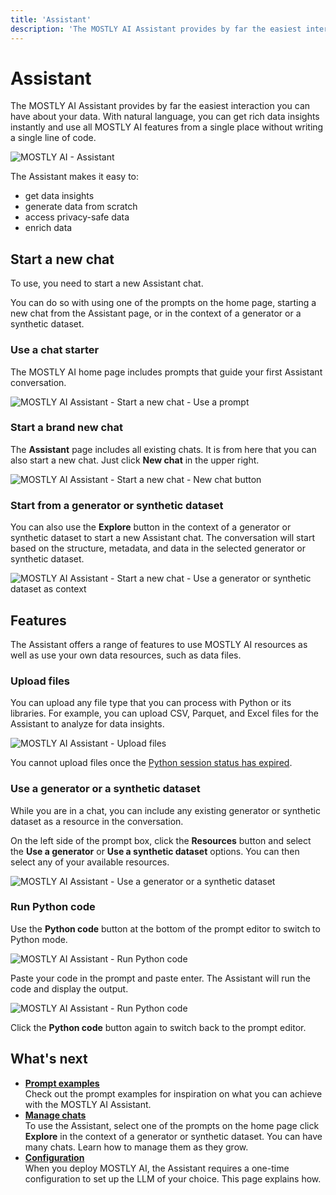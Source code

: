```yaml
---
title: 'Assistant'
description: 'The MOSTLY AI Assistant provides by far the easiest interaction you can have about your data. With natural language, you can get rich data insights instantly and use all MOSTLY AI features from a single place without writing a single line of code.'
---
```



# Assistant

The MOSTLY AI Assistant provides by far the easiest interaction you can have about your data. With natural language, you can get rich data insights instantly and use all MOSTLY AI features from a single place without writing a single line of code.

<Image src="/docimages/assistant/chat-assistant.webp" alt="MOSTLY AI - Assistant" width={800} height={400} />

The Assistant makes it easy to:

- get data insights
- generate data from scratch
- access privacy-safe data
- enrich data

## Start a new chat

To use, you need to start a new Assistant chat.

You can do so with using one of the prompts on the home page, starting a new chat from the Assistant page, or in the context of a generator or a synthetic dataset.

### Use a chat starter

The MOSTLY AI home page includes prompts that guide your first Assistant conversation.

<Image src="/docimages/assistant/assistant-start-chat-01-use-a-prompt.webp" alt="MOSTLY AI Assistant - Start a new chat - Use a prompt" width={800} height={400} />

### Start a brand new chat

The **Assistant** page includes all existing chats. It is from here that you can also start a new chat. Just click **New chat** in the upper right.

<Image src="/docimages/assistant/assistant-start-chat-02-new-chat.webp" alt="MOSTLY AI Assistant - Start a new chat - New chat button" width={800} height={400} />

### Start from a generator or synthetic dataset

You can also use the **Explore** button in the context of a generator or synthetic dataset to start a new Assistant chat. The conversation will start based on the structure, metadata, and data in the selected generator or synthetic dataset.

<Image src="/docimages/assistant/assistant-start-chat-03-click-explore.webp" alt="MOSTLY AI Assistant - Start a new chat - Use a generator or synthetic dataset as context" width={800} height={400} />

## Features

The Assistant offers a range of features to use MOSTLY AI resources as well as use your own data resources, such as data files.

### Upload files

You can upload any file type that you can process with Python or its libraries. For example, you can upload CSV, Parquet, and Excel files for the Assistant to analyze for data insights.

<Image src="/docimages/assistant/assistant-upload-file.webp" alt="MOSTLY AI Assistant - Upload files" width={800} height={400} />

<Callout>You cannot upload files once the [Python session status has expired](/assistant/python-session-status).</Callout>

### Use a generator or a synthetic dataset

While you are in a chat, you can include any existing generator or synthetic dataset as a resource in the conversation.

On the left side of the prompt box, click the **Resources** button and select the **Use a generator** or **Use a synthetic dataset** options. You can then select any of your available resources.

<Image src="/docimages/assistant/assistant-feature-use-generator-or-synthetic-dataset.webp" alt="MOSTLY AI Assistant - Use a generator or a synthetic dataset" width={800} height={400} />

### Run Python code

Use the **Python code** button at the bottom of the prompt editor to switch to Python mode.

<Image src="/docimages/assistant/assistant-feature-run-python-code-01.webp" alt="MOSTLY AI Assistant - Run Python code" width={800} height={400} />

Paste your code in the prompt and paste enter. The Assistant will run the code and display the output.

<Image src="/docimages/assistant/assistant-feature-run-python-code-02.webp" alt="MOSTLY AI Assistant - Run Python code" width={800} height={400} />

Click the **Python code** button again to switch back to the prompt editor.

## What's next

- [**Prompt examples**](assistant/prompt-examples)<br />Check out the prompt examples for inspiration on what you can achieve with the MOSTLY AI Assistant.
- [**Manage chats**](assistant/manage-chats)<br />To use the Assistant, select one of the prompts on the home page click **Explore** in the context of a generator or synthetic dataset. You can have many chats. Learn how to manage them as they grow.
- [**Configuration**](assistant/configuration)<br />When you deploy MOSTLY AI, the Assistant requires a one-time configuration to set up the LLM of your choice. This page explains how.
